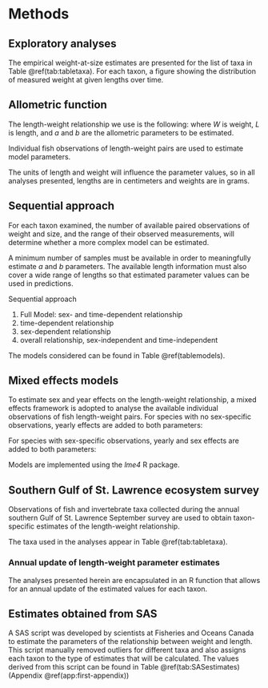 # Methods

## Exploratory analyses

The empirical weight-at-size estimates are presented for the list of taxa in Table \@ref(tab:tabletaxa). For each taxon, a figure showing the distribution of measured weight at given lengths over time. 



## Allometric function

The length-weight relationship we use is the following:
\begin{equation}
W = \alpha L^{\beta}
\end{equation}
where $W$ is weight, $L$ is length, and $a$ and $b$ are the allometric parameters to be estimated.

Individual fish observations of length-weight pairs are used to estimate model parameters.

The units of length and weight will influence the parameter values, so in all analyses presented, lengths are in centimeters and weights are in grams.


## Sequential approach

For each taxon examined, the number of available paired observations of weight and size, and the range of their observed measurements, will determine whether a more complex model can be estimated.


A minimum number of samples must be available in order to meaningfully estimate $a$ and $b$ parameters. The available length information must also cover a wide range of lengths so that estimated parameter values can be used in predictions.


Sequential approach

1. Full Model: sex- and time-dependent relationship
2. time-dependent relationship
3. sex-dependent relationship
4. overall relationship, sex-independent and time-independent

The models considered can be found in Table \@ref(tablemodels).


## Mixed effects models

To estimate sex and year effects on the length-weight relationship, a mixed effects framework is adopted to analyse the available individual observations of fish length-weight pairs. For species with no sex-specific observations, yearly effects are added to both parameters:

\begin{equation}
W =  \left(\alpha +\delta^{\alpha}_{y}\right)L^{\left(\beta +\delta^{\beta}_{y} \right)}
\end{equation}

For species with sex-specific observations, yearly and sex effects are added to both parameters:

\begin{equation}
W =  \left(\alpha +\delta^{\alpha}_{ys}\right)L^{\left(\beta +\delta^{\beta}_{ys} \right)}
\end{equation}


Models are implemented using the *lme4* R package.

## Southern Gulf of St. Lawrence ecosystem survey

Observations of fish and invertebrate taxa collected during the annual southern Gulf of St. Lawrence September survey are used to obtain taxon-specific estimates of the length-weight relationship. 

The taxa used in the analyses appear in Table \@ref(tab:tabletaxa).

### Annual update of length-weight parameter estimates

The analyses presented herein are encapsulated in an R function that allows for an annual update of the estimated values for each taxon.


## Estimates obtained from SAS 
A SAS script was developed by scientists at Fisheries and Oceans Canada to estimate the parameters of the relationship between weight and length. This script manually removed outliers for different taxa and also assigns each taxon to the type of estimates that will be calculated. The values derived from this script can be found in Table \@ref(tab:SASestimates) (Appendix \@ref(app:first-appendix))


